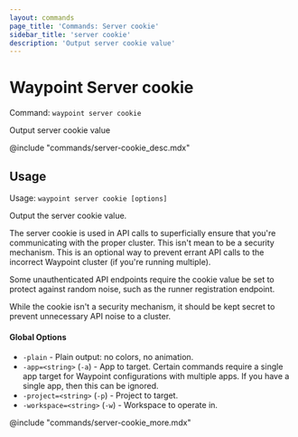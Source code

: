 ```yaml
---
layout: commands
page_title: 'Commands: Server cookie'
sidebar_title: 'server cookie'
description: 'Output server cookie value'
---
```


# Waypoint Server cookie

Command: `waypoint server cookie`

Output server cookie value

@include "commands/server-cookie_desc.mdx"

## Usage

Usage: `waypoint server cookie [options]`

Output the server cookie value.

The server cookie is used in API calls to superficially ensure that
you're communicating with the proper cluster. This isn't mean to be a
security mechanism. This is an optional way to prevent errant API calls
to the incorrect Waypoint cluster (if you're running multiple).

Some unauthenticated API endpoints require the cookie value be set to
protect against random noise, such as the runner registration endpoint.

While the cookie isn't a security mechanism, it should be kept secret
to prevent unnecessary API noise to a cluster.

#### Global Options

- `-plain` - Plain output: no colors, no animation.
- `-app=<string>` (`-a`) - App to target. Certain commands require a single app target for Waypoint configurations with multiple apps. If you have a single app, then this can be ignored.
- `-project=<string>` (`-p`) - Project to target.
- `-workspace=<string>` (`-w`) - Workspace to operate in.

@include "commands/server-cookie_more.mdx"

